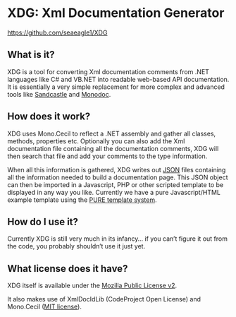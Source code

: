 =XDG: Xml Documentation Generator=

[https://github.com/seaeagle1/XDG https://github.com/seaeagle1/XDG]

==What is it?==

XDG is a tool for converting Xml documentation comments from .NET languages like C# and VB.NET into readable web-based API documentation. It is essentially a very simple replacement for more complex and advanced tools like [http://sandcastle.codeplex.com/ Sandcastle] and [http://www.mono-project.com/Monodoc Monodoc].

==How does it work?==

XDG uses Mono.Cecil to reflect a .NET assembly and gather all classes, methods, properties etc. Optionally you can also add the Xml documentation file containing all the documentation comments, XDG will then search that file and add your comments to the type information. 

When all this information is gathered, XDG writes out [http://www.json.org/ JSON] files containing all the information needed to build a documentation page. This JSON object can then be imported in a Javascript, PHP or other scripted template to be displayed in any way you like. Currently we have a pure Javascript/HTML example template using the [http://beebole.com/pure/ PURE template system].

==How do I use it?==

Currently XDG is still very much in its infancy… if you can’t figure it out from the code, you probably shouldn’t use it just yet.

==What license does it have?==

XDG itself is available under the [http://www.mozilla.org/MPL/2.0/ Mozilla Public License v2]. 

It also makes use of XmlDocIdLib (CodeProject Open License) and Mono.Cecil ([https://github.com/jbevain/cecil/wiki/License MIT license]).

